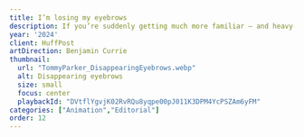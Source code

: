 ```yaml
---
title: I’m losing my eyebrows
description: If you’re suddenly getting much more familiar – and heavy-handed – with your eyebrow pencil, it might be because your eyebrows are starting to thin out. The reasons can be any combination of age, genetics, lifestyle and perhaps even some worrying health conditions.
year: '2024'
client: HuffPost
artDirection: Benjamin Currie
thumbnail:
  url: "TommyParker_DisappearingEyebrows.webp"
  alt: Disappearing eyebrows
  size: small
  focus: center
  playbackId: "DVtflYgvjK02RvRQu8yqpe00pJ011K3DPM4YcPSZAm6yFM"
categories: ["Animation","Editorial"]
order: 12
---
```


<ProjectVideo
  playbackId="DVtflYgvjK02RvRQu8yqpe00pJ011K3DPM4YcPSZAm6yFM"
  aspectRatio="16/9"
  className="video-container aspect-[16/9]"
/>


